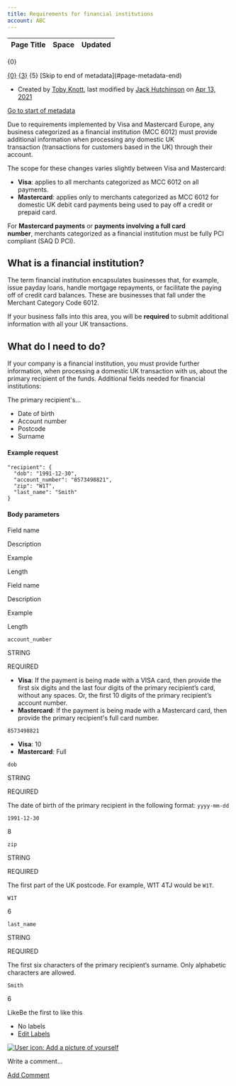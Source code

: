 ```yaml
---
title: Requirements for financial institutions
account: ABC
---
```


<table class="aui"> <thead> <tr class="header"> <th class="search-result-title">Page Title</th> <th class="search-result-space">Space</th> <th class="search-result-date">Updated</th> </tr> </thead> </table> <p class="search-result-count">{0}</p> <tr class="search-result"> <td class="search-result-title"><a href="{1}" class="content-type-{2}"><span>{0}</span></a></td> <td class="search-result-space"><a class="space" href="/display/{4}/" title="{3}">{3}</a></td> <td class="search-result-date"><span class="date" title="{6}">{5}</span></td> </tr> [Skip to end of metadata](#page-metadata-end)

*   Created by [Toby Knott](    /display/~toby.knott
    ), last modified by [Jack Hutchinson](    /display/~jack.hutchinson
    ) on [Apr 13, 2021](/pages/diffpagesbyversion.action?pageId=5931191&selectedPageVersions=9&selectedPageVersions=10 "Show changes")

[Go to start of metadata](#page-metadata-start)

Due to requirements implemented by Visa and Mastercard Europe, any business categorized as a financial institution (MCC 6012) must provide additional information when processing any domestic UK transaction (transactions for customers based in the UK) through their account.

The scope for these changes varies slightly between Visa and Mastercard:

*   **Visa**: applies to all merchants categorized as MCC 6012 on all payments.
*   **Mastercard**: applies only to merchants categorized as MCC 6012 for domestic UK debit card payments being used to pay off a credit or prepaid card.

For **Mastercard payments** or **payments involving** **a full card number**, merchants categorized as a financial institution must be fully PCI compliant (SAQ D PCI).

What is a financial institution?
--------------------------------

The term financial institution encapsulates businesses that, for example, issue payday loans, handle mortgage repayments, or facilitate the paying off of credit card balances. These are businesses that fall under the Merchant Category Code 6012.

If your business falls into this area, you will be **required** to submit additional information with all your UK transactions.

What do I need to do?
---------------------

If your company is a financial institution, you must provide further information, when processing a domestic UK transaction with us, about the primary recipient of the funds. Additional fields needed for financial institutions:

The primary recipient's...

*   Date of birth
*   Account number
*   Postcode
*   Surname

#### Example request

    "recipient": {
      "dob": "1991-12-30",
      "account_number": "8573498821",
      "zip": "W1T",
      "last_name": "Smith"
    }

#### Body parameters

Field name

Description

Example

Length

Field name

Description

Example

Length

`account_number`

STRING

REQUIRED

*   **Visa**: If the payment is being made with a VISA card, then provide the first six digits and the last four digits of the primary recipient’s card, without any spaces. Or, the first 10 digits of the primary recipient’s account number.
*   **Mastercard**: If the payment is being made with a Mastercard card, then provide the primary recipient's full card number.

`8573498821`

*   **Visa**: 10
*   **Mastercard**: Full

`dob`

STRING

REQUIRED

The date of birth of the primary recipient in the following format: `yyyy-mm-dd`

`1991-12-30`

8

`zip`

STRING

REQUIRED

The first part of the UK postcode. For example, W1T 4TJ would be `W1T`.

`W1T`

6

`last_name`

STRING

REQUIRED

The first six characters of the primary recipient’s surname. Only alphabetic characters are allowed.

`Smith`

6

LikeBe the first to like this

*   No labels
*   [Edit Labels](# "Edit Labels (Type 'l')")

[![User icon: Add a picture of yourself](/s/en_GB/7901/abf7b35644d5a5d1d7e4b0969a83e8eb2b569fb5/_/images/icons/profilepics/add_profile_pic.svg)](/users/profile/editmyprofilepicture.action)

Write a comment…

[Add Comment](/display/DOCS/Requirements+for+financial+institutions?showComments=true&showCommentArea=true#addcomment)
